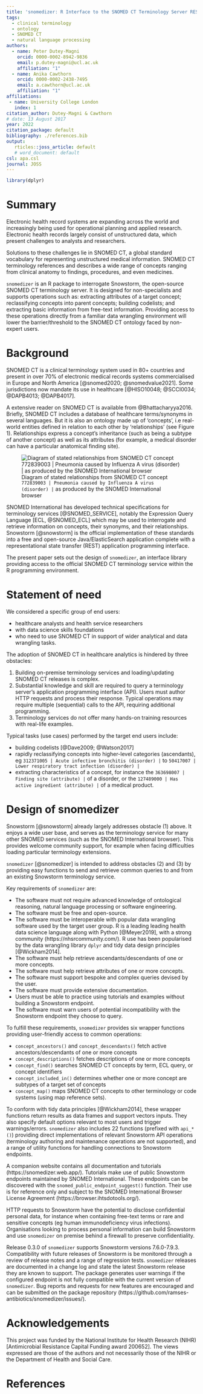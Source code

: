 ```yaml
---
title: 'snomedizer: R Interface to the SNOMED CT Terminology Server REST API'
tags:
  - clinical terminology
  - ontology
  - SNOMED CT
  - natural language processing
authors:
  - name: Peter Dutey-Magni
    orcid: 0000-0002-8942-9836
    email: p.dutey-magni@ucl.ac.uk
    affiliation: "1"
  - name: Anika Cawthorn
    orcid: 0000-0002-2438-7495
    email: a.cawthorn@ucl.ac.uk
    affiliation: "1"
affiliations:
 - name: University College London
   index: 1
citation_author: Dutey-Magni & Cawthorn
# date: 13 August 2017
year: 2022
citation_package: default
bibliography: ./references.bib
output: 
   rticles::joss_article: default
   # word_document: default
csl: apa.csl
journal: JOSS
---
```



```r
library(dplyr)
```

# Summary

Electronic health record systems are expanding across the world and increasingly being used for operational planning and applied research. Electronic health records largely consist of unstructured data, which present challenges to analysts and researchers. 

Solutions to these challenges lie in SNOMED CT, a global standard vocabulary for representing unstructured medical information. SNOMED CT terminology references and describes a wide range of concepts ranging from clinical anatomy to findings, procedures, and even medicines.

``snomedizer`` is an R package to interrogate Snowstorm, the open-source SNOMED CT terminology server. It is designed for non-specialists and supports operations such as: extracting attributes of a target concept; reclassifying concepts into parent concepts; building codelists; and extracting basic information from free-text information. Providing access to these operations directly from a familiar data wrangling environment will lower the barrier/threshold to the SNOMED CT ontology faced by non-expert users.

# Background 

SNOMED CT is a clinical terminology system used in 80+ countries and present in over 70% of electronic medical records systems commercialised in Europe and North America [@snomed2020; @snomedvalue2021]. Some jurisdictions now mandate its use in healthcare [@HISO10048; @SCCI0034; @DAPB4013; @DAPB4017]. 

A extensive reader on SNOMED CT is available from @Bhattacharyya2016. Briefly, SNOMED CT includes a database of healthcare terms/synonyms in several languages. But it is also an ontology made up of 'concepts', i.e real-world entities defined in relation to each other by 'relationships' (see Figure 1). Relationships express a concept's inheritance (such as being a subtype of another concept) as well as its attributes (for example, a medical disorder can have a particular anatomical finding site).

![Diagram of stated relationships from SNOMED CT concept `772839003 | Pneumonia caused by Influenza A virus (disorder) |` as produced by the SNOMED International browser](pneumonia_diagram.png) 

SNOMED International has developed technical specifications for terminology services [@SNOMED_SERVICE], notably the Expression Query Language [ECL, @SNOMED_ECL] which may be used to interrogate and retrieve information on concepts, their synonyms, and their relationships. Snowstorm [@snowstorm] is the official implementation of these standards into a free and open-source Java/ElasticSearch application complete with a representational state transfer (REST) application programming interface.

The present paper sets out the design of ``snomedizer``, an interface library providing access to the official SNOMED CT terminology service within the R programming environment.

# Statement of need

We considered a specific group of end users:

* healthcare analysts and health service researchers 
* with data science skills foundations
* who need to use SNOMED CT in support of wider analytical and data wrangling tasks.

The adoption of SNOMED CT in healthcare analytics is hindered by three obstacles:

1. Building on-premise terminology services and loading/updating SNOMED CT releases is complex.
2. Substantial knowledge and skill are required to query a terminology server's application programming interface (API). Users must author HTTP requests and process their response. Typical operations may require multiple (sequential) calls to the API, requiring additional programming.
3. Terminology services do not offer many hands-on training resources with real-life examples.

Typical tasks (use cases) performed by the target end users include:

- building codelists [@Dave2009; @Watson2017]
- rapidly reclassifying concepts into higher-level categories (ascendants), eg `312371005 | Acute infective bronchitis (disorder) |` to  `50417007 | Lower respiratory tract infection (disorder) |`
- extracting characteristics of a concept, for instance the `363698007 | Finding site (attribute) |` of a disorder, or the `127489000 | Has active ingredient (attribute) |` of a medical product.

# Design of snomedizer

Snowstorm [@snowstorm] already largely addresses obstacle (1) above. It enjoys a wide user base, and serves as the terminology service for many other SNOMED services (such as the SNOMED International browser). This provides welcome community support, for example when facing difficulties loading particular terminology extensions.

``snomedizer`` [@snomedizer] is intended to address obstacles (2) and (3) by providing easy functions to send and retrieve common queries to and from an existing Snowstorm terminology service.

Key requirements of ``snomedizer`` are:

* The software must not require advanced knowledge of ontological reasoning, natural language processing or software engineering.
* The software must be free and open-source.
* The software must be interoperable with popular data wrangling software used by the target user group. R is a leading leading health data science language along with Python [@Meyer2019], with a strong community (https://nhsrcommunity.com/). R use has been popularised by the data wrangling library ``dplyr`` and tidy data design principles [@Wickham2014]. 
* The software must help retrieve ascendants/descendants of one or more concepts.
* The software must help retrieve attributes of one or more concepts.
* The software must support bespoke and complex queries devised by the user.
* The software must provide extensive documentation.
* Users must be able to practice using tutorials and examples without building a Snowstorm endpoint.
* The software must warn users of potential incompatibility with the Snowstorm endpoint they choose to query.

To fulfill these requirements, ``snomedizer`` provides six wrapper functions providing user-friendly access to common operations:

* `concept_ancestors()` and `concept_descendants()` fetch active ancestors/descendants of one or more concepts
* `concept_descriptions()` fetches descriptions of one or more concepts
* `concept_find()` searches SNOMED CT concepts by term, ECL query, or concept identifiers
* `concept_included_in()` determines whether one or more concept are subtypes of a target set of concepts
* `concept_map()` maps SNOMED CT concepts to other terminology or code systems (using map reference sets).

To conform with tidy data principles [@Wickham2014], these wrapper functions return results as data frames and support vectors inputs. They also specify default options relevant to most users and trigger warnings/errors. ``snomedizer`` also includes 22 functions (prefixed with `api_*()`) providing direct implementations of relevant Snowstorm API operations (terminology authoring and maintenance operations are not supported), and a range of utility functions for handling connections to Snowstorm endpoints.

A companion website contains all documentation and tutorials (https://snomedizer.web.app/). Tutorials make use of public Snowstorm endpoints maintained by SNOMED International. These endpoints can be discovered with the `snomed_public_endpoint_suggest()` function. Their use is for reference only and subject to the SNOMED International Browser License Agreement (https://browser.ihtsdotools.org/).

HTTP requests to Snowstorm have the potential to disclose confidential personal data, for instance when containing free-text terms or rare and sensitive concepts (eg human immunodeficiency virus infections). Organisations looking to process personal information can build Snowstorm and use ``snomedizer`` on premise behind a firewall to preserve confidentiality.

Release 0.3.0 of ``snomedizer`` supports Snowstorm versions 7.6.0-7.9.3. Compatibility with future releases of Snowstorm is be monitored through a review of release notes and a range of regression tests. ``snomedizer`` releases are documented in a change log and state the latest Snowstorm release they are known to support. The package generates user warnings if the configured endpoint is not fully compatible with the current version of ``snomedizer``. Bug reports and requests for new features are encouraged and can be submitted on the package repository (https://github.com/ramses-antibiotics/snomedizer/issues/).


# Acknowledgements

This project was funded by the National Institute for Health Research (NIHR) [Antimicrobial Resistance Capital Funding award 200652]. The views expressed are those of the authors and not necessarily those of the NIHR or the Department of Health and Social Care.


# References
